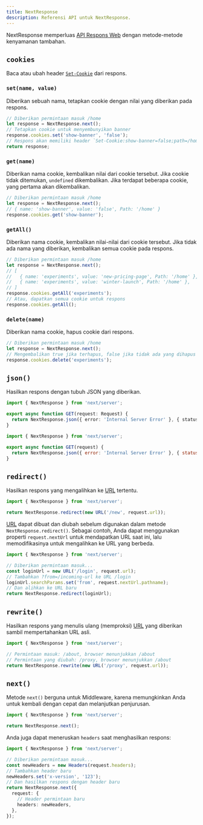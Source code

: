 ```yaml
---
title: NextResponse
description: Referensi API untuk NextResponse.
---
```


NextResponse memperluas [API Respons Web](https://developer.mozilla.org/docs/Web/API/Response) dengan metode-metode kenyamanan tambahan.

## `cookies`

Baca atau ubah header [`Set-Cookie`](https://developer.mozilla.org/docs/Web/HTTP/Headers/Set-Cookie) dari respons.

### `set(name, value)`

Diberikan sebuah nama, tetapkan cookie dengan nilai yang diberikan pada respons.

```ts
// Diberikan permintaan masuk /home
let response = NextResponse.next();
// Tetapkan cookie untuk menyembunyikan banner
response.cookies.set('show-banner', 'false');
// Respons akan memiliki header `Set-Cookie:show-banner=false;path=/home`
return response;
```

### `get(name)`

Diberikan nama cookie, kembalikan nilai dari cookie tersebut. Jika cookie tidak ditemukan, `undefined` dikembalikan. Jika terdapat beberapa cookie, yang pertama akan dikembalikan.

```ts
// Diberikan permintaan masuk /home
let response = NextResponse.next();
// { name: 'show-banner', value: 'false', Path: '/home' }
response.cookies.get('show-banner');
```

### `getAll()`

Diberikan nama cookie, kembalikan nilai-nilai dari cookie tersebut. Jika tidak ada nama yang diberikan, kembalikan semua cookie pada respons.

```ts
// Diberikan permintaan masuk /home
let response = NextResponse.next();
// [
//   { name: 'experiments', value: 'new-pricing-page', Path: '/home' },
//   { name: 'experiments', value: 'winter-launch', Path: '/home' },
// ]
response.cookies.getAll('experiments');
// Atau, dapatkan semua cookie untuk respons
response.cookies.getAll();
```

### `delete(name)`

Diberikan nama cookie, hapus cookie dari respons.

```ts
// Diberikan permintaan masuk /home
let response = NextResponse.next();
// Mengembalikan true jika terhapus, false jika tidak ada yang dihapus
response.cookies.delete('experiments');
```

## `json()`

Hasilkan respons dengan tubuh JSON yang diberikan.

```ts filename="app/api/route.ts" switcher
import { NextResponse } from 'next/server';

export async function GET(request: Request) {
  return NextResponse.json({ error: 'Internal Server Error' }, { status: 500 });
}
```

```js filename="app/api/route.js" switcher
import { NextResponse } from 'next/server';

export async function GET(request) {
  return NextResponse.json({ error: 'Internal Server Error' }, { status: 500 });
}
```

## `redirect()`

Hasilkan respons yang mengalihkan ke [URL](https://developer.mozilla.org/docs/Web/API/URL) tertentu.

```ts
import { NextResponse } from 'next/server';

return NextResponse.redirect(new URL('/new', request.url));
```

[URL](https://developer.mozilla.org/docs/Web/API/URL) dapat dibuat dan diubah sebelum digunakan dalam metode `NextResponse.redirect()`. Sebagai contoh, Anda dapat menggunakan properti `request.nextUrl` untuk mendapatkan URL saat ini, lalu memodifikasinya untuk mengalihkan ke URL yang berbeda.

```ts
import { NextResponse } from 'next/server';

// Diberikan permintaan masuk...
const loginUrl = new URL('/login', request.url);
// Tambahkan ?from=/incoming-url ke URL /login
loginUrl.searchParams.set('from', request.nextUrl.pathname);
// Dan alihkan ke URL baru
return NextResponse.redirect(loginUrl);
```

## `rewrite()`

Hasilkan respons yang menulis ulang (memproksi) [URL](https://developer.mozilla.org/docs/Web/API/URL) yang diberikan sambil mempertahankan URL asli.

```ts
import { NextResponse } from 'next/server';

// Permintaan masuk: /about, browser menunjukkan /about
// Permintaan yang diubah: /proxy, browser menunjukkan /about
return NextResponse.rewrite(new URL('/proxy', request.url));
```

## `next()`

Metode `next()` berguna untuk Middleware, karena memungkinkan Anda untuk kembali dengan cepat dan melanjutkan penjurusan.

```ts
import { NextResponse } from 'next/server';

return NextResponse.next();
```

Anda juga dapat meneruskan `headers` saat menghasilkan respons:

```ts
import { NextResponse } from 'next/server';

// Diberikan permintaan masuk...
const newHeaders = new Headers(request.headers);
// Tambahkan header baru
newHeaders.set('x-version', '123');
// Dan hasilkan respons dengan header baru
return NextResponse.next({
  request: {
    // Header permintaan baru
    headers: newHeaders,
  },
});
```
